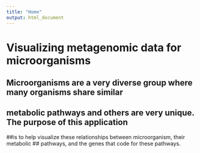 ```yaml
---
title: "Home"
output: html_document
---
```


# Visualizing metagenomic data for microorganisms  

## Microorganisms are a very diverse group where many organisms share similar 
## metabolic pathways and others are very unique. The purpose of this application 
##is to help visualize these relationships between microorganism, their metabolic
## pathways, and the genes that code for these pathways. 
